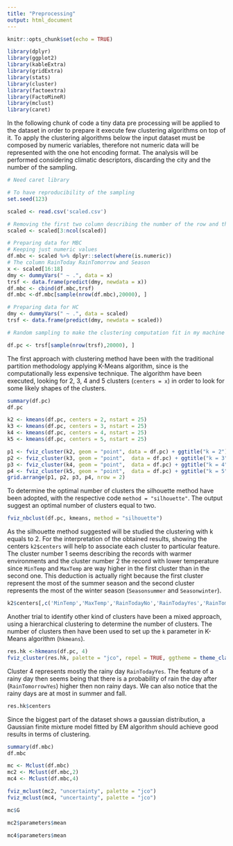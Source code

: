 ```yaml
---
title: "Preprocessing"
output: html_document
---
```


```r
knitr::opts_chunk$set(echo = TRUE)
```


```r
library(dplyr)
library(ggplot2)
library(kableExtra)
library(gridExtra)
library(stats)
library(cluster)
library(factoextra)
library(FactoMineR)
library(mclust)
library(caret)
```


In the following chunk of code a tiny data pre processing will be applied to the dataset in order to prepare it execute few clustering algorithms on top of it. To apply the clustering algorithms below the input dataset must be composed by numeric variables, therefore not numeric data will be represented with the one hot encoding format.
The analysis will be performed considering climatic descriptors, discarding the city and the number of the sampling.
```r
# Need caret library

# To have reproducibility of the sampling
set.seed(123)

scaled <- read.csv('scaled.csv')

# Removing the first two column describing the number of the row and the city
scaled <- scaled[3:ncol(scaled)]

# Preparing data for MBC
# Keeping just numeric values
df.mbc <- scaled %>% dplyr::select(where(is.numeric))
# The column RainToday RainTomorrow and Season
x <- scaled[16:18]
dmy <- dummyVars(" ~ .", data = x)
trsf <- data.frame(predict(dmy, newdata = x))
df.mbc <- cbind(df.mbc,trsf)
df.mbc <-df.mbc[sample(nrow(df.mbc),20000), ]

# Preparing data for HC
dmy <- dummyVars(" ~ .", data = scaled)
trsf <- data.frame(predict(dmy, newdata = scaled))

# Random sampling to make the clustering computation fit in my machine

df.pc <- trsf[sample(nrow(trsf),20000), ]
```

The first approach with clustering method have been with the traditional partition methodology applying K-Means algorithm, since is the computationally less expensive technique. The algorithm have been executed, looking for 2, 3, 4 and 5 clusters (`centers = x`) in order to look for some likely shapes of the clusters.
```r
summary(df.pc)
df.pc

k2 <- kmeans(df.pc, centers = 2, nstart = 25)
k3 <- kmeans(df.pc, centers = 3, nstart = 25)
k4 <- kmeans(df.pc, centers = 4, nstart = 25)
k5 <- kmeans(df.pc, centers = 5, nstart = 25)

p1 <- fviz_cluster(k2, geom = "point", data = df.pc) + ggtitle("k = 2")
p2 <- fviz_cluster(k3, geom = "point",  data = df.pc) + ggtitle("k = 3")
p3 <- fviz_cluster(k4, geom = "point",  data = df.pc) + ggtitle("k = 4")
p4 <- fviz_cluster(k5, geom = "point",  data = df.pc) + ggtitle("k = 5")
grid.arrange(p1, p2, p3, p4, nrow = 2)
```

To determine the optimal number of clusters the silhouette method have been adopted, with the respective code `method = "silhouette"`. The output suggest an optimal number of clusters equal to two.
```r
fviz_nbclust(df.pc, kmeans, method = "silhouette")
```

As the silhouette method suggested will be studied the clustering with k equals to 2. For the interpretation of the obtained results, showing the centers `k2$centers` will help to associate each cluster to particular feature.
The cluster number 1 seems describing the records with warmer environments and the cluster number 2 the record with lower temperature since `MinTemp` and `MaxTemp` are way higher in the first cluster than in the second one. This deduction is actually right because the first cluster represent the most of the summer season and the second cluster represents the most of the winter season (`Seasonsummer` and `Seasonwinter`).

```r
k2$centers[,c('MinTemp','MaxTemp','RainTodayNo','RainTodayYes','RainTomorrowNo','RainTomorrowYes','Seasonfall','Seasonspring','Seasonsummer','Seasonwinter')]
```

Another trial to identify other kind of clusters have been a mixed approach, using a hierarchical clustering to determine the number of clusters. The number of clusters then have been used to set up the `k` parameter in K-Means algorithm (`hkmeans`).
```r
res.hk <-hkmeans(df.pc, 4)
fviz_cluster(res.hk, palette = "jco", repel = TRUE, ggtheme = theme_classic())
```
Cluster 4 represents mostly the rainy day `RainTodayYes`. The feature of a rainy day then seems being that there is a probability of rain the day after (`RainTomorrowYes`) higher then non rainy days. We can also notice that the rainy days are at most in summer and fall.
```r
res.hk$centers
```


Since the biggest part of the dataset shows a gaussian distribution, a Gaussian finite mixture model fitted by EM algorithm should achieve good results in terms of clustering.
```r
summary(df.mbc)
df.mbc

mc <- Mclust(df.mbc)
mc2 <- Mclust(df.mbc,2)
mc4 <- Mclust(df.mbc,4)

fviz_mclust(mc2, "uncertainty", palette = "jco")
fviz_mclust(mc4, "uncertainty", palette = "jco")

```
```r
mc$G
```

```r
mc2$parameters$mean
```



```r
mc4$parameters$mean
```